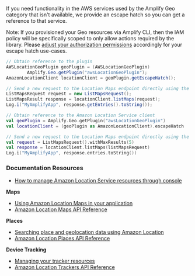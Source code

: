 If you need functionality in the AWS services used by the Amplify Geo category that isn't available, we provide an escape hatch so you can get a reference to that service.

Note: If you provisioned your Geo resources via Amplify CLI, then the IAM policy will be specifically scoped to only allow actions required by the library.
Please [adjust your authorization permissions](/lib/geo/existing-resources) accordingly for your escape hatch use-cases.

<BlockSwitcher>
<Block name="Java">

```java
// Obtain reference to the plugin
AWSLocationGeoPlugin geoPlugin = (AWSLocationGeoPlugin)
        Amplify.Geo.getPlugin("awsLocationGeoPlugin");
AmazonLocationClient locationClient = geoPlugin.getEscapeHatch();

// Send a new request to the Location Maps endpoint directly using the client
ListMapsRequest request = new ListMapsRequest();
ListMapsResult response = locationClient.listMaps(request);
Log.i("MyAmplifyApp", response.getEntries().toString());
```

</Block>
<Block name="Kotlin">

```kotlin
// Obtain reference to the Amazon Location Service client
val geoPlugin = Amplify.Geo.getPlugin("awsLocationGeoPlugin")
val locationClient = (geoPlugin as AmazonLocationClient).escapeHatch

// Send a new request to the Location Maps endpoint directly using the client
val request = ListMapsRequest().withMaxResults(5)
val response = locationClient.listMaps(listMapsRequest)
Log.i("MyAmplifyApp", response.entries.toString())
```

</Block>
</BlockSwitcher>

### Documentation Resources

* [How to manage Amazon Location Service resources through console](https://docs.aws.amazon.com/location/latest/developerguide/welcome.html)

**Maps**
* [Using Amazon Location Maps in your application](https://docs.aws.amazon.com/location/latest/developerguide/using-maps.html)
* [Amazon Location Maps API Reference](https://docs.aws.amazon.com/location-maps/latest/APIReference/API_Operations.html)

**Places**
* [Searching place and geolocation data using Amazon Location](https://docs.aws.amazon.com/location/latest/developerguide/searching-for-places.html)
* [Amazon Location Places API Reference](https://docs.aws.amazon.com/location-places/latest/APIReference/API_Operations.html)

**Device Tracking**
* [Managing your tracker resources](https://docs.aws.amazon.com/location/latest/developerguide/managing-trackers.html)
* [Amazon Location Trackers API Reference](https://docs.aws.amazon.com/location-trackers/latest/APIReference/API_Operations.html)